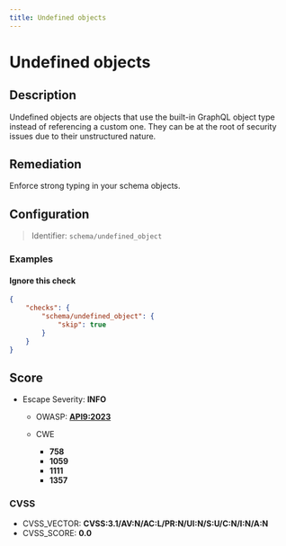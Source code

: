 ```yaml
---
title: Undefined objects
---
```


# Undefined objects

## Description

Undefined objects are objects that use the built-in GraphQL object type instead of referencing a custom one.
They can be at the root of security issues due to their unstructured nature.


## Remediation

Enforce strong typing in your schema objects.



## Configuration

> Identifier: `schema/undefined_object`



### Examples



#### Ignore this check

```json
{
    "checks": {
        "schema/undefined_object": {
            "skip": true
        }
    }
}
```




## Score

- Escape Severity: **<span className="info-severityom">INFO</span>**
  - OWASP: **[API9:2023](https://github.com/OWASP/API-Security/blob/master/editions/2023/en/0xa9-improper-inventory-management.md)**
  
  - CWE
    - **758**
    - **1059**
    - **1111**
    - **1357**
  
  
  

### CVSS

- CVSS_VECTOR: **CVSS:3.1/AV:N/AC:L/PR:N/UI:N/S:U/C:N/I:N/A:N**
- CVSS_SCORE: **0.0**


